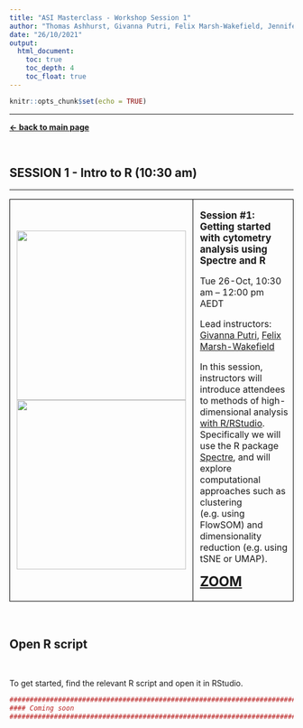 ```yaml
---
title: "ASI Masterclass - Workshop Session 1"
author: "Thomas Ashhurst, Givanna Putri, Felix Marsh-Wakefield, Jennifer Habel, Wuji Zhang"
date: "26/10/2021"
output:
  html_document:
    toc: true
    toc_depth: 4
    toc_float: true
---
```


```r
knitr::opts_chunk$set(echo = TRUE)
```

---

<a href="https://immunedynamics.io/masterclass2021/workshop-mainpage/"><b><- back to main page</b></a>

<br />

## SESSION 1 - Intro to R (10:30 am)

---

<table class="table gmisc_table">
  <tbody>
    <tr>
      <td style="padding-left:.75em;padding-right:.75em;width:30%; border-left:1px solid #000;border-top:1px solid #000;border-bottom:1px solid #000;border-right:1px solid #000;text-align:left; vertical-align:middle">
          <img src="https://blog.desdelinux.net/wp-content/uploads/2019/02/rstudio-og.png.webp" width="300">
          <img src="https://raw.githubusercontent.com/ImmuneDynamics/ImmuneDynamics.github.io/master/images/Spectre%20logo%20wide.png" width="300">
      </td>
      <td style="padding-left:.75em;width:70%; border-left:1px solid #000;border-top:1px solid #000;border-bottom:1px solid #000;border-right:1px solid #000;text-align:left; vertical-align:top">
        <p><b><span style="font-size: 17px">
          Session #1: Getting started with cytometry analysis using Spectre and R
         </span></b></p>
         <p>
           Tue 26-Oct, 10:30 am – 12:00 pm AEDT
        </p>
         <p>
          Lead instructors: 
           <a href="https://immunedynamics.io/givanna-putri/" target="_blank" rel="noopener noreferrer">Givanna Putri</a>, 
           <a href="https://immunedynamics.io/felix-marsh-wakefield/" target="_blank" rel="noopener noreferrer">Felix Marsh-Wakefield</a>
        </p>
        <p>
          In this session, instructors will introduce attendees to methods of high-dimensional analysis <a href="https://immunedynamics.io/spectre/getting-started/">with R/RStudio</a>. Specifically we will use the R package <a href="https://immunedynamics.io/spectre/">Spectre</a>, and will explore computational approaches such as clustering (e.g. using FlowSOM) and dimensionality reduction (e.g. using tSNE or UMAP).
        </p>
        <p> </p>
        <p><b><span style="font-size: 24px">
          <a href="https://uni-sydney.zoom.us/j/87264630449" target="_blank" rel="noopener noreferrer">ZOOM</a>
        </span></b></p>
      </td>
      </tr>
    </tbody>
</table>

<br />

## Open R script

<br />

To get started, find the relevant R script and open it in RStudio.

```r
#######################################################################################################
#### Coming soon
#######################################################################################################
```


```r

```



<br />



